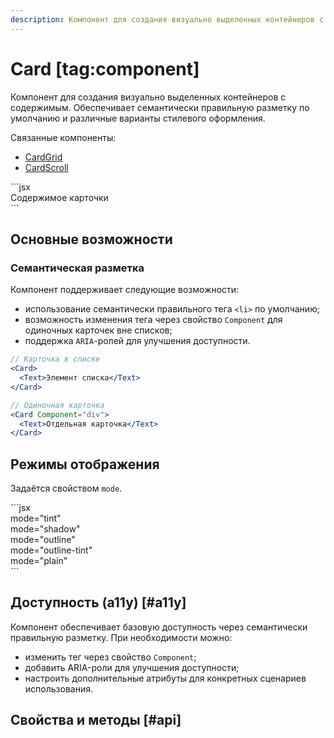 ```yaml
---
description: Компонент для создания визуально выделенных контейнеров с содержимым.
---
```


<Overview group="data-display">

# Card [tag:component]

Компонент для создания визуально выделенных контейнеров с содержимым. Обеспечивает семантически правильную
разметку по умолчанию и различные варианты стилевого оформления.

Связанные компоненты:

- [CardGrid](/components/card-grid)
- [CardScroll](/components/card-scroll)

</Overview>

<Playground>
  ```jsx
  <Card>
    <Div>
      <Text>Содержимое карточки</Text>
    </Div>
  </Card>
  ```
</Playground>

## Основные возможности

### Семантическая разметка

Компонент поддерживает следующие возможности:

- использование семантически правильного тега `<li>` по умолчанию;
- возможность изменения тега через свойство `Component` для одиночных карточек вне списков;
- поддержка `ARIA`-ролей для улучшения доступности.

```jsx
// Карточка в списке
<Card>
  <Text>Элемент списка</Text>
</Card>

// Одиночная карточка
<Card Component="div">
  <Text>Отдельная карточка</Text>
</Card>
```

## Режимы отображения

Задаётся свойством `mode`.

<Playground>
  ```jsx
  <Card mode="tint">
    <Div>
      <Text>mode="tint"</Text>
    </Div>
  </Card>
  <Card mode="shadow">
    <Div>
      <Text>mode="shadow"</Text>
    </Div>
  </Card>
  <Card mode="outline">
    <Div>
      <Text>mode="outline"</Text>
    </Div>
  </Card>
  <Card mode="outline-tint">
    <Div>
      <Text>mode="outline-tint"</Text>
    </Div>
  </Card>
  <Card mode="plain">
    <Div>
      <Text>mode="plain"</Text>
    </Div>
  </Card>
  ```
</Playground>

## Доступность (a11y) [#a11y]

Компонент обеспечивает базовую доступность через семантически правильную разметку.
При необходимости можно:

- изменить тег через свойство `Component`;
- добавить ARIA-роли для улучшения доступности;
- настроить дополнительные атрибуты для конкретных сценариев использования.

## Свойства и методы [#api]

<PropsTable name="Card" />
